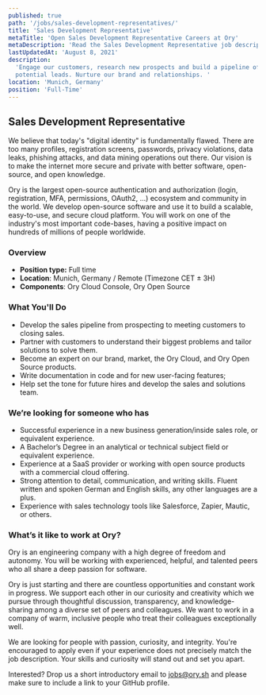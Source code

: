 ```yaml
---
published: true
path: '/jobs/sales-development-representatives/'
title: 'Sales Development Representative'
metaTitle: 'Open Sales Development Representative Careers at Ory'
metaDescription: 'Read the Sales Development Representative job description.'
lastUpdatedAt: 'August 8, 2021'
description:
  'Engage our customers, research new prospects and build a pipeline of
  potential leads. Nurture our brand and relationships. '
location: 'Munich, Germany'
position: 'Full-Time'
---
```


## Sales Development Representative

We believe that today's "digital identity" is fundamentally flawed. There are
too many profiles, registration screens, passwords, privacy violations, data
leaks, phishing attacks, and data mining operations out there. Our vision is to
make the internet more secure and private with better software, open-source, and
open knowledge.

Ory is the largest open-source authentication and authorization (login,
registration, MFA, permissions, OAuth2, ...) ecosystem and community in the
world. We develop open-source software and use it to build a scalable,
easy-to-use, and secure cloud platform. You will work on one of the industry's
most important code-bases, having a positive impact on hundreds of millions of
people worldwide.

### Overview

- **Position type:** Full time
- **Location**: Munich, Germany / Remote (Timezone CET ± 3H)
- **Components**: Ory Cloud Console, Ory Open Source

### What You'll Do

- Develop the sales pipeline from prospecting to meeting customers to closing
  sales.
- Partner with customers to understand their biggest problems and tailor
  solutions to solve them.
- Become an expert on our brand, market, the Ory Cloud, and Ory Open Source
  products.
- Write documentation in code and for new user-facing features;
- Help set the tone for future hires and develop the sales and solutions team.

### We’re looking for someone who has

- Successful experience in a new business generation/inside sales role, or
  equivalent experience.
- A Bachelor’s Degree in an analytical or technical subject field or equivalent
  experience.
- Experience at a SaaS provider or working with open source products with a
  commercial cloud offering.
- Strong attention to detail, communication, and writing skills. Fluent written
  and spoken German and English skills, any other languages are a plus.
- Experience with sales technology tools like Salesforce, Zapier, Mautic, or
  others.

### What’s it like to work at Ory?

Ory is an engineering company with a high degree of freedom and autonomy. You
will be working with experienced, helpful, and talented peers who all share a
deep passion for software.

Ory is just starting and there are countless opportunities and constant work in
progress. We support each other in our curiosity and creativity which we pursue
through thoughtful discussion, transparency, and knowledge-sharing among a
diverse set of peers and colleagues. We want to work in a company of warm,
inclusive people who treat their colleagues exceptionally well.

We are looking for people with passion, curiosity, and integrity. You're
encouraged to apply even if your experience does not precisely match the job
description. Your skills and curiosity will stand out and set you apart.

Interested? Drop us a short introductory email to
[jobs@ory.sh](mailto:jobs@ory.sh) and please make sure to include a link to your
GitHub profile.
